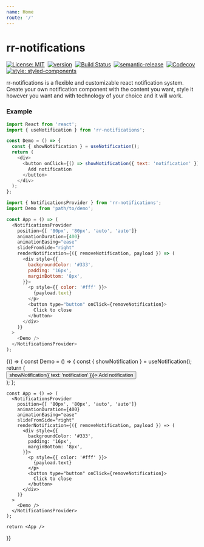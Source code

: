 ```yaml
---
name: Home
route: '/'
---
```


# rr-notifications

[![License: MIT](https://img.shields.io/badge/License-MIT-yellow.svg)](https://opensource.org/licenses/MIT)&nbsp;
[![version](https://img.shields.io/npm/v/rr-notifications.svg?style=flat)](https://www.npmjs.com/package/rr-notifications)&nbsp;
[![Build Status](https://travis-ci.org/thegrinder/rr-notifications.svg?branch=master)](https://travis-ci.org/thegrinder/rr-notifications)&nbsp;
[![semantic-release](https://img.shields.io/badge/%20%20%F0%9F%93%A6%F0%9F%9A%80-semantic--release-e10079.svg)](https://github.com/semantic-release/semantic-release)&nbsp;
[![Codecov](https://img.shields.io/codecov/c/github/thegrinder/rr-notifications.svg)](https://codecov.io/gh/thegrinder/rr-notifications)&nbsp;
[![style: styled-components](https://img.shields.io/badge/style-%F0%9F%92%85%20styled--components-orange.svg?colorB=daa357&colorA=db748e)](https://github.com/styled-components/styled-components)&nbsp;


rr-notifications is a flexible and customizable react notification system. Create your own notification component with the content you want,
style it however you want and with technology of your choice and it will work.

### Example



```js
import React from 'react';
import { useNotification } from 'rr-notifications';

const Demo = () => {
  const { showNotification } = useNotification();
  return (
    <div>
      <button onClick={() => showNotification({ text: 'notification' })}>
        Add notification
      </button>
    </div>
  );
};
```

```js
import { NotificationsProvider } from 'rr-notifications';
import Demo from 'path/to/demo';

const App = () => (
  <NotificationsProvider
    position={[ '80px', '80px', 'auto', 'auto']}
    animationDuration={400}
    animationEasing="ease"
    slideFromSide="right"
    renderNotification={({ removeNotification, payload }) => (
      <div style={{
        backgroundColor: '#333',
        padding: '16px',
        marginBottom: '8px',
      }}>
        <p style={{ color: '#fff' }}>
          {payload.text}
        </p>
        <button type="button" onClick={removeNotification}>
          Click to close
        </button>
      </div>
    )}
  >
    <Demo />
  </NotificationsProvider>
);
```
<Playground>
  {() => {
    const Demo = () => {
      const { showNotification } = useNotification();
      return (
        <div>
          <button onClick={() => showNotification({ text: 'notification' })}>
            Add notification
          </button>
        </div>
      );
    };

    const App = () => (
      <NotificationsProvider
        position={[ '80px', '80px', 'auto', 'auto']}
        animationDuration={400}
        animationEasing="ease"
        slideFromSide="right"
        renderNotification={({ removeNotification, payload }) => (
          <div style={{
            backgroundColor: '#333',
            padding: '16px',
            marginBottom: '8px',
          }}>
            <p style={{ color: '#fff' }}>
              {payload.text}
            </p>
            <button type="button" onClick={removeNotification}>
              Click to close
            </button>
          </div>
        )}
      >
        <Demo />
      </NotificationsProvider>
    );

    return <App />
  }}
</Playground>